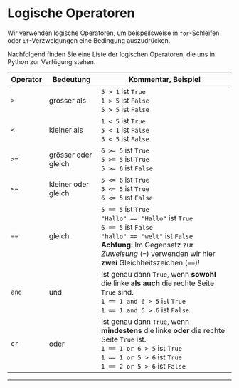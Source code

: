 # Logische Operatoren
Wir verwenden logische Operatoren, um beispeilsweise in `for`-Schleifen oder `if`-Verzweigungen eine Bedingung auszudrücken.

Nachfolgend finden Sie eine Liste der logischen Operatoren, die uns in Python zur Verfügung stehen.

| Operator | Bedeutung           | Kommentar, Beispiel                                                                                                                                                                                                             |
|----------|---------------------|---------------------------------------------------------------------------------------------------------------------------------------------------------------------------------------------------------------------------------|
| `>`      | grösser als         | `5 > 1` ist `True`<br/>`1 > 5` ist `False`<br/>`5 > 5` ist `False`                                                                                                                                                              |
| `<`      | kleiner als         | `1 < 5` ist `True`<br/>`5 < 1` ist `False`<br/>`5 < 5` ist `False`                                                                                                                                                              |
| `>=`     | grösser oder gleich | `6 >= 5` ist `True`<br/>`5 >= 5` ist `True`<br/>`5 >= 6` ist `False`                                                                                                                                                            |
| `<=`     | kleiner oder gleich | `5 <= 6` ist `True`<br/>`5 <= 5` ist `True`<br/>`6 <= 5` ist `False`                                                                                                                                                            |
| `==`     | gleich              | `5 == 5` ist `True`<br/>`"Hallo" == "Hallo"` ist `True`<br/>`6 == 5` ist `False`<br/>`"hallo" == "welt"` ist `False`<br/>**Achtung:** Im Gegensatz zur _Zuweisung_ (`=`) verwenden wir hier **zwei** Gleichheitszeichen (`==`)! |
| `and`    | und                 | Ist genau dann `True`, wenn **sowohl** die linke **als auch** die rechte Seite `True` sind.<br/>`1 == 1 and 6 > 5` ist `True`<br/>`1 == 1 and 5 > 6` ist `False`                                                                |
| `or`     | oder                | Ist genau dann `True`, wenn **mindestens** die linke **oder** die rechte Seite `True` ist.<br/>`1 == 1 or 6 > 5` ist `True`<br/>`1 == 1 or 5 > 6` ist `True`<br/>`1 == 2 or 5 > 6` ist `False`                                  |

---
